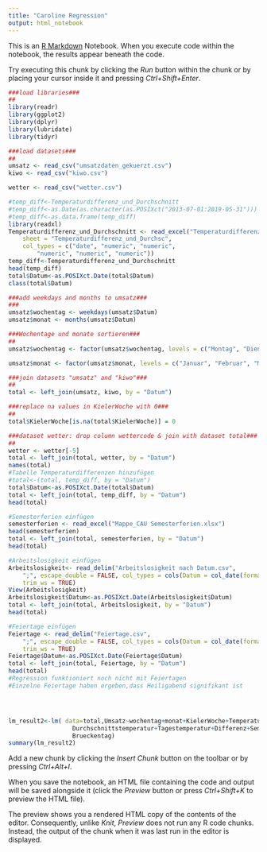 ```yaml
---
title: "Caroline Regression"
output: html_notebook
---
```


This is an [R Markdown](http://rmarkdown.rstudio.com) Notebook. When you execute code within the notebook, the results appear beneath the code. 

Try executing this chunk by clicking the *Run* button within the chunk or by placing your cursor inside it and pressing *Ctrl+Shift+Enter*. 

```r

###load libraries###
##
library(readr)
library(ggplot2)
library(dplyr)
library(lubridate)
library(tidyr)

###load datasets###
##
umsatz <- read_csv("umsatzdaten_gekuerzt.csv")
kiwo <- read_csv("kiwo.csv") 

wetter <- read_csv("wetter.csv")

#temp_diff<-Temperaturdifferenz_und_Durchschnitt
#temp_diff<-as.Date(as.character(as.POSIXct("2013-07-01:2019-05-31")))
#temp_diff<-as.data.frame(temp_diff)
library(readxl)
Temperaturdifferenz_und_Durchschnitt <- read_excel("Temperaturdifferenz_und_Durchschnitt.xlsx", 
    sheet = "Temperaturdifferenz_und_Durchsc", 
    col_types = c("date", "numeric", "numeric", 
        "numeric", "numeric", "numeric"))
temp_diff<-Temperaturdifferenz_und_Durchschnitt
head(temp_diff)
total$Datum<-as.POSIXct.Date(total$Datum)
class(total$Datum)

###add weekdays and months to umsatz###
###
umsatz$wochentag <- weekdays(umsatz$Datum)
umsatz$monat <- months(umsatz$Datum)

###Wochentage und monate sortieren###
##
umsatz$wochentag <- factor(umsatz$wochentag, levels = c("Montag", "Dienstag", "Mittwoch", "Donnerstag", "Freitag", "Samstag", "Sonntag"))

umsatz$monat <- factor(umsatz$monat, levels = c("Januar", "Februar", "März", "April", "Mai", "Juni", "Juli", "August", "September", "Oktober", "November", "Dezember"))

###join datasets "umsatz" and "kiwo"###
##
total <- left_join(umsatz, kiwo, by = "Datum")

###replace na values in KielerWoche with 0###
##
total$KielerWoche[is.na(total$KielerWoche)] = 0

###dataset wetter: drop column wettercode & join with dataset total###
##
wetter <- wetter[-5]
total <- left_join(total, wetter, by = "Datum")
names(total)
#Tabelle Temperaturdifferenzen hinzufügen
#total<-(total, temp_diff, by = "Datum")
total$Datum<-as.POSIXct.Date(total$Datum)
total <- left_join(total, temp_diff, by = "Datum")
head(total)

#Semesterferien einfügen
semesterferien <- read_excel("Mappe_CAU Semesterferien.xlsx")
head(semesterferien)
total <- left_join(total, semesterferien, by = "Datum")
head(total)

#Arbeitslosigkeit einfügen
Arbeitslosigkeit<- read_delim("Arbeitslosigkeit nach Datum.csv", 
    ";", escape_double = FALSE, col_types = cols(Datum = col_date(format = "%d.%m.%Y")), 
    trim_ws = TRUE)
View(Arbeitslosigkeit)
Arbeitslosigkeit$Datum<-as.POSIXct.Date(Arbeitslosigkeit$Datum)
total <- left_join(total, Arbeitslosigkeit, by = "Datum")
head(total)

#Feiertage einfügen
Feiertage <- read_delim("Feiertage.csv", 
    ";", escape_double = FALSE, col_types = cols(Datum = col_date(format = "%d.%m.%Y")), 
    trim_ws = TRUE)
Feiertage$Datum<-as.POSIXct.Date(Feiertage$Datum)
total <- left_join(total, Feiertage, by = "Datum")
head(total)
#Regression funktioniert noch nicht mit Feiertagen
#Einzelne Feiertage haben ergeben,dass Heiligabend signifikant ist




lm_result2<-lm( data=total,Umsatz~wochentag+monat+KielerWoche+Temperatur+Windgeschwindigkeit+
                  Durchschnittstemperatur+Tagestemperatur+Differenz+Semesterferien+Arbeitslose+
                  Brueckentag)
summary(lm_result2)


```

Add a new chunk by clicking the *Insert Chunk* button on the toolbar or by pressing *Ctrl+Alt+I*.

When you save the notebook, an HTML file containing the code and output will be saved alongside it (click the *Preview* button or press *Ctrl+Shift+K* to preview the HTML file).

The preview shows you a rendered HTML copy of the contents of the editor. Consequently, unlike *Knit*, *Preview* does not run any R code chunks. Instead, the output of the chunk when it was last run in the editor is displayed.
